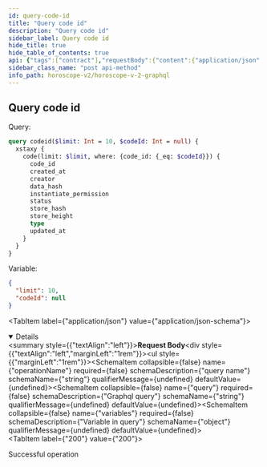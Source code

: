 ```yaml
---
id: query-code-id
title: "Query code id"
description: "Query code id"
sidebar_label: Query code id
hide_title: true
hide_table_of_contents: true
api: {"tags":["contract"],"requestBody":{"content":{"application/json":{"schema":{"type":"object","properties":{"operationName":{"type":"string","example":"codeid","description":"query name"},"query":{"type":"string","example":"query codeid($limit: Int = 10, $codeId: Int = null) { xstaxy { code(limit: $limit, where: {code_id: {_eq: $codeId}}) { code_id created_at creator data_hash instantiate_permission status store_hash store_height type updated_at } } }","description":"Graphql query"},"variables":{"type":"object","description":"Variable in query","example":{"limit":10,"codeId":null}}}}}}},"responses":{"200":{"description":"Successful operation"}},"description":"Query code id","method":"post","path":"/api/v1/graphiql","servers":[{"url":"https://indexer-v2.staging.aurascan.io"},{"url":"https://horoscope-v2.aura.network"},{"url":"https://indexer-v2.dev.aurascan.io"}],"jsonRequestBodyExample":{"operationName":"codeid","query":"query codeid($limit: Int = 10, $codeId: Int = null) { xstaxy { code(limit: $limit, where: {code_id: {_eq: $codeId}}) { code_id created_at creator data_hash instantiate_permission status store_hash store_height type updated_at } } }","variables":{"limit":10,"codeId":null}},"info":{"title":"Horoscope v2 graphql","version":"1.0.0"},"postman":{"name":"Query code id","description":{"type":"text/plain"},"url":{"path":["api","v1","graphiql"],"host":["{{baseUrl}}"],"query":[],"variable":[]},"header":[{"key":"Content-Type","value":"application/json"}],"method":"POST","body":{"mode":"raw","raw":"\"\"","options":{"raw":{"language":"json"}}}}}
sidebar_class_name: "post api-method"
info_path: horoscope-v2/horoscope-v-2-graphql
---
```



## Query code id

Query:
```graphql
query codeid($limit: Int = 10, $codeId: Int = null) {
  xstaxy {
    code(limit: $limit, where: {code_id: {_eq: $codeId}}) {
      code_id
      created_at
      creator
      data_hash
      instantiate_permission
      status
      store_hash
      store_height
      type
      updated_at
    }
  }
}
```
Variable:
```json
{
  "limit": 10,
  "codeId": null
}
```
<MimeTabs><TabItem label={"application/json"} value={"application/json-schema"}><details style={{}} data-collapsed={false} open={true}><summary style={{"textAlign":"left"}}><strong>Request Body</strong></summary><div style={{"textAlign":"left","marginLeft":"1rem"}}></div><ul style={{"marginLeft":"1rem"}}><SchemaItem collapsible={false} name={"operationName"} required={false} schemaDescription={"query name"} schemaName={"string"} qualifierMessage={undefined} defaultValue={undefined}></SchemaItem><SchemaItem collapsible={false} name={"query"} required={false} schemaDescription={"Graphql query"} schemaName={"string"} qualifierMessage={undefined} defaultValue={undefined}></SchemaItem><SchemaItem collapsible={false} name={"variables"} required={false} schemaDescription={"Variable in query"} schemaName={"object"} qualifierMessage={undefined} defaultValue={undefined}></SchemaItem></ul></details></TabItem></MimeTabs><div><ApiTabs><TabItem label={"200"} value={"200"}><div>

Successful operation

</div><div></div></TabItem></ApiTabs></div>
      